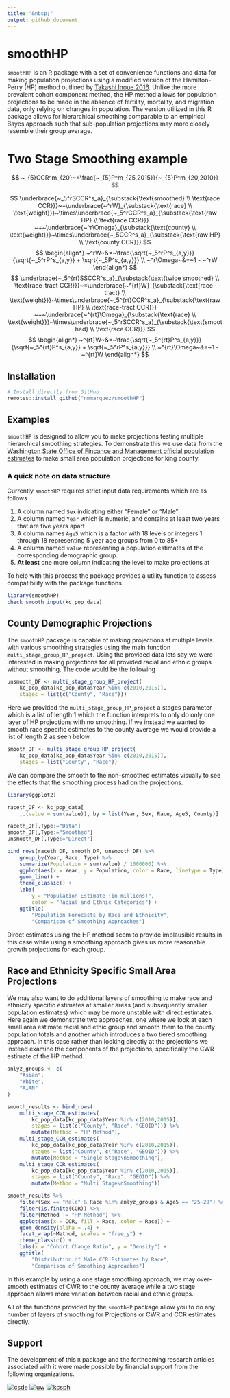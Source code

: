 ```yaml
---
title: "&nbsp;"
output: github_document
---
```


# smoothHP

`smoothHP` is an R package with a set of convenience functions and data for making population projections using a modified version of the Hamilton-Perry (HP) method outlined by [Takashi Inoue 2016](https://link.springer.com/chapter/10.1007/978-3-319-43329-5_22). Unlike the more prevalent cohort component method, the HP method allows for population projections to be made in the absence of fertility, mortality, and migration data, only relying on changes in population. The version utilized in this R package allows for hierarchical smoothing comparable to an empirical Bayes approach such that sub-population projections may more closely resemble their group average.

# Two Stage Smoothing example

$$
~_{5}CCR^m_{20}~=\frac{~_{5}P^m_{25,2015}}{~_{5}P^m_{20,2010}}
$$

$$
\underbrace{~_5^rSCCR^s_a}_{\substack{\text{smoothed} \\ \text{race CCR}}}~=\underbrace{~^rW}_{\substack{\text{race} \\ \text{weight}}}~\times\underbrace{~_5^rCCR^s_a}_{\substack{\text{raw HP} \\ \text{race CCR}}} ~+~\underbrace{~^r\Omega}_{\substack{\text{county} \\ \text{weight}}}~\times\underbrace{~_5CCR^s_a}_{\substack{\text{raw HP} \\ \text{county CCR}}}
$$
$$
\begin{align*}
~^rW~&=~\frac{\sqrt{~_5^rP^s_{a,y}}}{\sqrt{~_5^rP^s_{a,y}} + \sqrt{~_5P^s_{a,y}}} \\
~^r\Omega~&=~1 - ~^rW
\end{align*}
$$
$$
\underbrace{~_5^{rt}SSCCR^s_a}_{\substack{\text{twice smoothed} \\ \text{race-tract CCR}}}~=\underbrace{~^{rt}W}_{\substack{\text{race-tract} \\ \text{weight}}}~\times\underbrace{~_5^{rt}CCR^s_a}_{\substack{\text{raw HP} \\ \text{race-tract CCR}}} ~+~\underbrace{~^{rt}\Omega}_{\substack{\text{race} \\ \text{weight}}}~\times\underbrace{~_5^rSCCR^s_a}_{\substack{\text{smoothed} \\ \text{race CCR}}}
$$
$$
\begin{align*}
~^{rt}W~&=~\frac{\sqrt{~_5^{rt}P^s_{a,y}}}{\sqrt{~_5^{rt}P^s_{a,y}} + \sqrt{~_5^rP^s_{a,y}}} \\
~^{rt}\Omega~&=~1 - ~^{rt}W
\end{align*}
$$

## Installation

```r
# Install directly from GitHub 
remotes::install_github("nmmarquez/smoothHP")
```

## Examples

`smoothHP` is designed to allow you to make projections testing multiple hierarchical smoothing strategies. To demonstrate this we use data from the [Washington State Office of Fincance and Management official population estimates](https://www.ofm.wa.gov/washington-data-research/population-demographics/population-estimates/april-1-official-population-estimates) to make small area population projections for king county. 

### A quick note on data structure

Currently `smoothHP` requires strict input data requirements which are as follows

1. A column named `Sex` indicating either "Female" or "Male"
2. A column named `Year` which is numeric, and contains at least two years that are five years apart
3. A column names `Age5` which is a factor with 18 levels or integers 1 through 18 representing 5 year age groups from 0 to 85+
4. A column named `value` representing a population estimates of the corresponding demographic group.
5. **At least** one more column indicating the level to make projections at

To help with this process the package provides a utility function to assess compatibility with the package functions.

```r
library(smoothHP)
check_smooth_input(kc_pop_data)
```

## County Demographic Projections

The `smoothHP` package is capable of making projections at multiple levels with various smoothing strategies using the main function `multi_stage_group_HP_project`. Using the provided data lets say we were interested in making projections for all provided racial and ethnic groups without smoothing. The code would be the following


```r
unsmooth_DF <- multi_stage_group_HP_project(
    kc_pop_data[kc_pop_data$Year %in% c(2010,2015)],
    stages = list(c("County", "Race")))
```

Here we provided the `multi_stage_group_HP_project` a stages parameter which is a list of length 1 which the function interprets to only do only one layer of HP projections with no smoothing. If we instead we wanted to smooth race specific estimates to the county average we would provide a list of length 2 as seen below.

```r
smooth_DF <- multi_stage_group_HP_project(
    kc_pop_data[kc_pop_data$Year %in% c(2010,2015)],
    stages = list("County", "Race"))
```


We can compare the smooth to the non-smoothed estimates visually to see the effects that the smoothing process had on the projections.

```r
library(ggplot2)

raceth_DF <- kc_pop_data[
    ,.(value = sum(value)), by = list(Year, Sex, Race, Age5, County)]

raceth_DF[,Type:="Data"]
smooth_DF[,Type:="Smoothed"]
unsmooth_DF[,Type:="Direct"]

bind_rows(raceth_DF, smooth_DF, unsmooth_DF) %>%
    group_by(Year, Race, Type) %>%
    summarize(Population = sum(value) / 1000000) %>%
    ggplot(aes(x = Year, y = Population, color = Race, linetype = Type)) +
    geom_line() +
    theme_classic() +
    labs(
        y = "Population Estimate (in millions)",
        color = "Racial and Ethnic Categories") +
    ggtitle(
        "Population Forecasts by Race and Ethnicity",
        "Comparison of Smoothing Approaches")
```

Direct estimates using the HP method seem to provide implausible results in this case while using a smoothing approach gives us more reasonable growth projections for each group.

## Race and Ethnicity Specific Small Area Projections

We may also want to do additional layers of smoothing to make race and ethnicity specific estimates at smaller areas (and subsequently smaller population estimates) which may be more unstable with direct estimates. Here again we demonstrate two approaches, one where we look at each small area estimate racial and ethic group and smooth them to the county population totals and another which introduces a two tiered smoothing approach. In this case rather than looking directly at the projections we instead examine the components of the projections, specifically the CWR estimate of the HP method.

```r
anlyz_groups <- c(
    "Asian",
    "White",
    "AIAN"
)

smooth_results <- bind_rows(
    multi_stage_CCR_estimates(
        kc_pop_data[kc_pop_data$Year %in% c(2010,2015)],
        stages = list(c("County", "Race", "GEOID"))) %>%
        mutate(Method = "HP Method"),
    multi_stage_CCR_estimates(
        kc_pop_data[kc_pop_data$Year %in% c(2010,2015)],
        stages = list("County", c("Race", "GEOID"))) %>%
        mutate(Method = "Single Stage\nSmoothing"),
    multi_stage_CCR_estimates(
        kc_pop_data[kc_pop_data$Year %in% c(2010,2015)],
        stages = list("County", "Race", "GEOID")) %>%
        mutate(Method = "Multi Stage\nSmoothing"))

smooth_results %>%
    filter(Sex == "Male" & Race %in% anlyz_groups & Age5 == "25-29") %>%
    filter(is.finite(CCR)) %>%
    filter(Method != "HP Method") %>%
    ggplot(aes(x = CCR, fill = Race, color = Race)) +
    geom_density(alpha = .4) +
    facet_wrap(~Method, scales = "free_y") +
    theme_classic() +
    labs(x = "Cohort Change Ratio", y = "Density") +
    ggtitle(
        "Distribution of Male CCR Estimates by Race",
        "Comparison of Smoothing Approaches")
```
In this example by using a one stage smoothing approach, we may over-smooth estimates of CWR to the county average while a two stage approach allows more variation between racial and ethnic groups.

All of the functions provided by the `smoothHP` package allow you to do any number of layers of smoothing for Projections or CWR and CCR estimates directly.

## Support

The development of this `R` package and the forthcoming  research articles associated with it were made possible by financial support from the following organizations.

[![csde](https://csde.washington.edu/wp-content/uploads/2016/10/LOGO600-V2-Transparent-500px.png)](https://csde.washington.edu/)
[![uw](https://s3-us-west-2.amazonaws.com/uw-s3-cdn/wp-content/uploads/sites/98/2014/09/07214451/W-Logo_Purple_Hex.png)](http://www.washington.edu/)
[![kcsph](https://sanjuanislander.com/images/logos/King-cty-Seattle-ph.jpg)](https://www.kingcounty.gov/depts/health.aspx)
